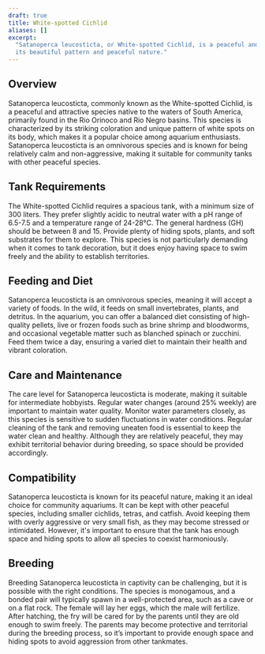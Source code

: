 ```yaml
---
draft: true
title: White-spotted Cichlid
aliases: []
excerpt:
  "Satanoperca leucosticta, or White-spotted Cichlid, is a peaceful and attractive species from South America, known for
  its beautiful pattern and peaceful nature."
---
```


## Overview

Satanoperca leucosticta, commonly known as the White-spotted Cichlid, is a peaceful and attractive species native to the
waters of South America, primarily found in the Rio Orinoco and Rio Negro basins. This species is characterized by its
striking coloration and unique pattern of white spots on its body, which makes it a popular choice among aquarium
enthusiasts. Satanoperca leucosticta is an omnivorous species and is known for being relatively calm and non-aggressive,
making it suitable for community tanks with other peaceful species.

## Tank Requirements

The White-spotted Cichlid requires a spacious tank, with a minimum size of 300 liters. They prefer slightly acidic to
neutral water with a pH range of 6.5-7.5 and a temperature range of 24-28°C. The general hardness (GH) should be between
8 and 15. Provide plenty of hiding spots, plants, and soft substrates for them to explore. This species is not
particularly demanding when it comes to tank decoration, but it does enjoy having space to swim freely and the ability
to establish territories.

## Feeding and Diet

Satanoperca leucosticta is an omnivorous species, meaning it will accept a variety of foods. In the wild, it feeds on
small invertebrates, plants, and detritus. In the aquarium, you can offer a balanced diet consisting of high-quality
pellets, live or frozen foods such as brine shrimp and bloodworms, and occasional vegetable matter such as blanched
spinach or zucchini. Feed them twice a day, ensuring a varied diet to maintain their health and vibrant coloration.

## Care and Maintenance

The care level for Satanoperca leucosticta is moderate, making it suitable for intermediate hobbyists. Regular water
changes (around 25% weekly) are important to maintain water quality. Monitor water parameters closely, as this species
is sensitive to sudden fluctuations in water conditions. Regular cleaning of the tank and removing uneaten food is
essential to keep the water clean and healthy. Although they are relatively peaceful, they may exhibit territorial
behavior during breeding, so space should be provided accordingly.

## Compatibility

Satanoperca leucosticta is known for its peaceful nature, making it an ideal choice for community aquariums. It can be
kept with other peaceful species, including smaller cichlids, tetras, and catfish. Avoid keeping them with overly
aggressive or very small fish, as they may become stressed or intimidated. However, it's important to ensure that the
tank has enough space and hiding spots to allow all species to coexist harmoniously.

## Breeding

Breeding Satanoperca leucosticta in captivity can be challenging, but it is possible with the right conditions. The
species is monogamous, and a bonded pair will typically spawn in a well-protected area, such as a cave or on a flat
rock. The female will lay her eggs, which the male will fertilize. After hatching, the fry will be cared for by the
parents until they are old enough to swim freely. The parents may become protective and territorial during the breeding
process, so it’s important to provide enough space and hiding spots to avoid aggression from other tankmates.
